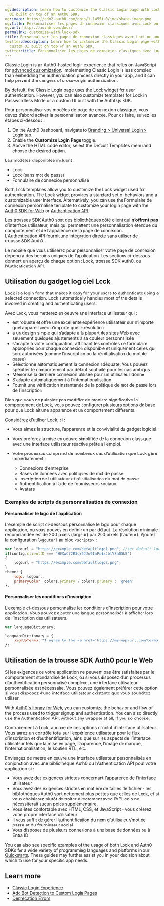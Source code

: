 ```yaml
---
og:description: Learn how to customize the Classic Login page with Lock or a custom
  UI built on top of an Auth0 SDK.
og:image: https://cdn2.auth0.com/docs/1.14553.0/img/share-image.png
og:title: Personnaliser les pages de connexion classiques avec Lock ou une trousse SDK
og:url: https://auth0.com/docs/
permalink: customize-with-lock-sdk
title: Personnaliser les pages de connexion classiques avec Lock ou une trousse SDK
twitter:description: Learn how to customize the Classic Login page with Lock or a
  custom UI built on top of an Auth0 SDK.
twitter:title: Personnaliser les pages de connexion classiques avec Lock ou une trousse SDK
---
```


Classic Login is an Auth0-hosted login experience that relies on JavaScript for [advanced customization](/docs/customize/login-pages/classic-login/customization-classic). Implementing Classic Login is less complex than embedding the authentication process directly in your app, and it can help prevent the dangers of cross-origin authentication.

By default, the Classic Login page uses the Lock widget for user authentication. However, you can also customize templates for Lock in <Tooltip tip="Passwordless: Form of authentication that does not rely on a password as the first factor." cta="View Glossary" href="/docs/glossary?term=Passwordless">Passwordless</Tooltip> Mode or a custom UI built with the Auth0.js SDK.

Pour personnaliser vos modèles de page de connexion classique, vous devez d’abord activer la personnalisation avancée. Pour ce faire, suivez les étapes ci-dessous :

1. On the Auth0 Dashboard, navigate to [Branding > Universal Login > Login tab](https://manage.auth0.com/#/login_page).
2. Enable the **Customize Login Page** toggle.
3. Above the HTML code editor, select the Default Templates menu and choose the desired option.

Les modèles disponibles incluent :

* Lock
* Lock (sans mot de passe)
* Formulaire de connexion personnalisé

Both Lock templates allow you to customize the Lock widget used for authentication. The Lock widget provides a standard set of behaviors and a customizable user interface. Alternatively, you can use the Formulaire de connexion personnalisé template to customize your login page with the [Auth0 SDK for Web](/docs/libraries/auth0js) or [Authentication API](https://auth0.com/docs/api/authentication).

Les trousses SDK Auth0 sont des bibliothèques côté client qui **n’offrent pas** d’interface utilisateur, mais qui permettent une personnalisation étendue du comportement et de l’apparence de la page de connexion. L’Authentication API fournit une intégration directe sans utiliser de trousse SDK Auth0.

Le modèle que vous utiliserez pour personnaliser votre page de connexion dépendra des besoins uniques de l’application. Les sections ci-dessous donnent un aperçu de chaque option : Lock, trousse SDK Auth0, ou l’Authentication API.

## Utilisation du gadget logiciel Lock

[Lock](/docs/libraries/lock) is a login form that makes it easy for your users to authenticate using a selected connection. Lock automatically handles most of the details involved in creating and authenticating users.

Avec Lock, vous metterez en oeuvre une interface utilisateur qui :

* est robuste et offre une excellente expérience utilisateur sur n’importe quel appareil avec n’importe quelle résolution
* a un design simple qui s’adapte à la plupart des sites Web avec seulement quelques ajustements à sa couleur personnalisée
* s’adapte à votre configuration, affichant les contrôles de formulaire appropriés pour chaque connexion disponible et uniquement celles qui sont autorisées (comme l’inscription ou la réinitialisation du mot de passe)
* Sélectionne automatiquement la connexion adéquate. Vous pouvez spécifier le comportement par défaut souhaité pour les cas ambigus
* Mémorise la dernière connexion utilisée pour un utilisateur donné
* S’adapte automatiquement à l’internationalisation
* Fournit une vérification instantanée de la politique de mot de passe lors de l’inscription

Bien que vous ne puissiez pas modifier de manière significative le comportement de Lock, vous pouvez configurer plusieurs options de base pour que Lock ait une apparence et un comportement différents.

Considérez d’utiliser Lock, si :

* Vous aimez la structure, l’apparence et la convivialité du gadget logiciel.
* Vous préférez la mise en oeuvre simplifiée de la connexion classique avec une interface utilisateur réactive prête à l’emploi.
* Votre processus comprend de nombreux cas d’utilisation que Lock gère immédiatement :

  + Connexions d’entreprise
  + Bases de données avec politiques de mot de passe
  + Inscription de l’utilisateur et réinitialisation du mot de passe
  + Authentification à l’aide de fournisseurs sociaux
  + Avatars

### Exemples de scripts de personnalisation de connexion

#### Personnaliser le logo de l’application

L’exemple de script ci-dessous personnalise le logo pour chaque application, ou vous pouvez en définir un par défaut. La résolution minimale recommandée est de 200 pixels (largeur) par 200 pixels (hauteur). Ajoutez la configuration `logouturl` au bloc `<scripts>` :

```javascript lines
var logourl = "https://example.com/defaultlogo1.png"; //set default logo
if(config.clientID === "HUXwC72R3qr9JJo9ImPsdzJbtY8aD5kS")
{
    logourl = "https://example.com/defaultlogo2.png";
}
theme: {
    logo: logourl,
    primaryColor: colors.primary ? colors.primary : 'green'
},
```






#### Personnaliser les conditions d’inscription

L’exemple ci-dessous personnalise les conditions d’inscription pour votre application. Vous pouvez ajouter une langue personnalisée à afficher lors de l’inscription des utilisateurs.

```javascript lines
var languageDictionary;

languageDictionary = {
    signUpTerms: "I agree to the <a href='https://my-app-url.com/terms' target='_blank'>terms of service</a> and <a href='https://my-app-url.com/privacy' target='_blank'>privacy policy</a>."
};
```






## Utilisation de la trousse SDK Auth0 pour le Web

Si les exigences de votre application ne peuvent pas être satisfaites par le comportement standardisé de Lock, ou si vous disposez d’un processus d’authentification personnalisé complexe, une interface utilisateur personnalisée est nécessaire. Vous pouvez également préférer cette option si vous disposez d’une interface utilisateur existante que vous souhaitez utiliser.

With [Auth0's library for Web](/docs/libraries/auth0js), you can customize the behavior and flow of the process used to trigger signup and authentication. You can also directly use the Authentication API, without any wrapper at all, if you so choose.

Contrairement à Lock, aucune de ces options n’inclut d’interface utilisateur. Vous aurez un contrôle total sur l’expérience utilisateur pour le flux d’inscription et d’authentification, ainsi que sur les aspects de l’interface utilisateur tels que la mise en page, l’apparence, l’image de marque, l’internationalisation, le soutien RTL, etc.

Envisagez de mettre en œuvre une interface utilisateur personnalisée en conjonction avec une bibliothèque Auth0 ou l’Authentication API pour votre application si :

* Vous avez des exigences strictes concernant l’apparence de l’interface utilisateur
* Vous avez des exigences strictes en matière de tailles de fichier - les bibliothèques Auth0 sont nettement plus petites que celles de Lock, et si vous choisissez plutôt de traiter directement avec l’API, cela ne nécessiterait aucun poids supplémentaire.
* Vous êtes confortable avec HTML, CSS, et JavaScript - vous créerez votre propre interface utilisateur
* Il vous suffit de gérer l’authentification du nom d’utilisateur/mot de passe et du fournisseur social
* Vous disposez de plusieurs connexions à une base de données ou à Entra ID

You can also see specific examples of the usage of both Lock and Auth0 SDKs for a wide variety of programming languages and platforms in our [Quickstarts](/docs/quickstart). These guides may further assist you in your decision about which to use for your specific app needs.

## Learn more

* [Classic Login Experience](/docs/authenticate/login/auth0-universal-login/universal-login-vs-classic-login/classic-experience)
* [Add Bot Detection to Custom Login Pages](/docs/secure/attack-protection/bot-detection/bot-detection-custom-login-pages)
* [Deprecation Errors](/docs/troubleshoot/basic-issues/check-deprecation-errors)